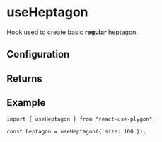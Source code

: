 ---
---


# useHeptagon

Hook used to create basic **regular** heptagon.

## Configuration

<NSidesRegPolygonNote hookName="useHeptagon" shapeName="heptagon" sides="7" />

<RegularPolygonProps />

<PrimitiveConfig />

## Returns

<PrimitiveReturns configType="PolygonConfig" />

## Example

```tsx
import { useHeptagon } from "react-use-plygon";

const heptagon = useHeptagon({ size: 100 });
```
